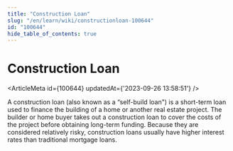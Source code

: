 ```yaml
---
title: "Construction Loan"
slug: "/en/learn/wiki/constructionloan-100644"
id: "100644"
hide_table_of_contents: true
---
```



# Construction Loan

<ArticleMeta id={100644} updatedAt={'2023-09-26 13:58:51'} />
<div className='border-solid border-b border-t-0 my-4 border-[var(--ifm-color-gray-300)]' />

A construction loan (also known as a “self-build loan") is a short-term loan used to finance the building of a home or another real estate project. The builder or home buyer takes out a construction loan to cover the costs of the project before obtaining long-term funding. Because they are considered relatively risky, construction loans usually have higher interest rates than traditional mortgage loans.
